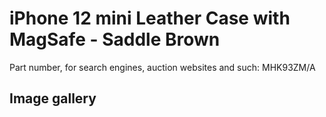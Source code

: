 # iPhone 12 mini Leather Case with MagSafe - Saddle Brown

Part number, for search engines, auction websites and such: MHK93ZM/A

## Image gallery

<div style={{ width: "768px" }}>
  <GalleryComponent
    images={[
      {
        original: "/everysource/MHK93",
        thumbnail: "/everypreview/MHK93",
      },
      {
        original: "/everysource/MHK93_AV1",
        thumbnail: "/everypreview/MHK93_AV1",
      },
      {
        original: "/everysource/MHK93_AV2",
        thumbnail: "/everypreview/MHK93_AV2",
      },
      {
        original: "/everysource/MHK93_AV3",
        thumbnail: "/everypreview/MHK93_AV3",
      },
      {
        original: "/everysource/MHK93_AV4",
        thumbnail: "/everypreview/MHK93_AV4",
      },
      {
        original: "/everysource/MHK93_AV5",
        thumbnail: "/everypreview/MHK93_AV5",
      },
      {
        original: "/everysource/MHK93_AV6",
        thumbnail: "/everypreview/MHK93_AV6",
      }
    ]}
  />
</div>